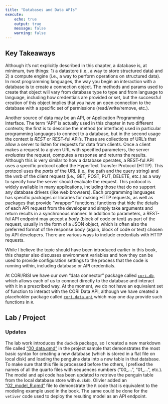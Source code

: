```yaml
---
title: "Databases and Data APIs"
execute:
    echo: true
    output: true
    message: false
    warning: false
---
```


## Key Takeaways

Although it's not explicitly described in this chapter, a database is, at minimum, two things: 
  1) a datastore (i.e., a way to store structured data) and
  2) a compute engine (i.e., a way to perform operations on structured data).
In most programming languages, the way you begin an interaction with a database is to create a connection object. The methods and params used to create that object will vary from database type to type and from language to language, including how credentials are provided or set, but the successful creation of this object implies that you have an open connection to the database with a specific set of permissions (read/write/remove, etc.).

Another source of data may be an API, or Application Programming Interface. The term "API" is actually used in this chapter in two different contexts; the first is to describe the method (or interface) used in particular programming languages to connect to a database, but in the second usage the context is _REST_ or REST-ful API's. These are collections of URL's that allow a server to listen for requests for data from clients. Once a client makes a request to a given URL with specified parameters, the server _evaluates_ the request, computes a response and returns the results. Although this is very similar to how a database operates, a REST-ful API uses a specific protocol called the HyperText Transfer Protocol (HTTP). This protocol uses the _parts_ of the URL (i.e., the path and the query string) and the _verb_ of the client request (i.e., GET, POST, PUT, DELETE, etc.) as a way to specify how the server should evaluate the request. This protocol is widely available in many applications, including those that do no support any database drivers (like web browsers). Each programming languages has specific packages or libraries for making HTTP requests, as well as packages that provide "wrapper" functions; functions that hide the details of each API request from the developer and simply take arguments and return results in a synchronous manner. In addition to parameters, a REST-ful API endpoint may accept a _body_ (block of code or text) as part of the request, usually in the form of a JSON object, which is often also the preferred format of the response body (again, block of code or text) chosen by API developers. There are various ways to include credentials with HTTP requests.

While I believe the topic should have been introduced earlier in this book, this chapter also discusses environment variables and how they can be used to provide configuration settings to the process that the code is running within, including database or API credentials.

At CORI/RISI we have our own "data connector" package called [`cori.db`](https://github.com/ruralinnovation/cori.db), which allows each of us to connect directly to the database and interact with it in a prescribed way. At the moment, we do not have an equivalent set of function to interact with the CORI Data API, although we have created a placeholder package called [`cori.data.api`](https://github.com/ruralinnovation/cori.data.api) which may one day provide such functions in `R`.


## Lab / Project

### Updates

The lab work introduces the `duckdb` package, so I created a new markdown file called ["00_data.qmd"](https://github.com/ruralinnovation/do4ds_project/blob/main/00_data.qmd) in the project sample that demonstrates the most basic syntax for creating a new database (which is stored in a flat file on local disk) and loading the penguins data into a new table in that database. To make sure that this file is processed before the others, I prefixed the names of all the quarto files with sequences numbers ("00_...", "01_...", etc.). The model and api code has been updated to retrieve the penguin table from the local database store with `duckdb`. Olivier added an ["02_model_R.qmd"](https://github.com/ruralinnovation/do4ds_project/blob/main/02_model_R.qmd) file to demonstrate the `R` code that is equivalent to the modeling example used in the book. The same could be done for the `vetiver` code used to deploy the resulting model as an API endpoint.

